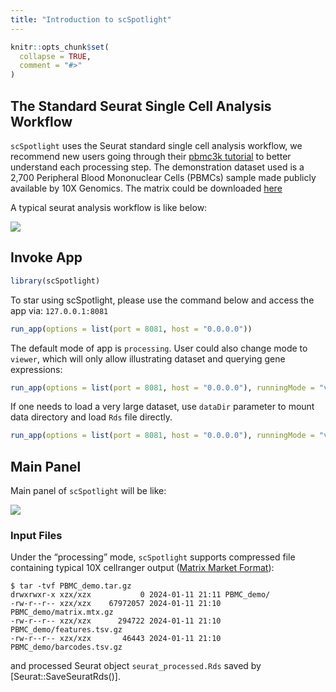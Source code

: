 ```yaml
---
title: "Introduction to scSpotlight"
---
```


```r
knitr::opts_chunk$set(
  collapse = TRUE,
  comment = "#>"
)
```

## The Standard Seurat Single Cell Analysis Workflow

`scSpotlight` uses the Seurat standard single cell analysis workflow, we recommend
new users going through their [pbmc3k tutorial](https://satijalab.org/seurat/articles/pbmc3k_tutorial) 
to better understand each processing step. The demonstration dataset used is a 2,700 
Peripheral Blood Mononuclear Cells (PBMCs) sample made publicly available by 10X Genomics. 
The matrix could be downloaded [here](https://cf.10xgenomics.com/samples/cell/pbmc3k/pbmc3k_filtered_gene_bc_matrices.tar.gz)

A typical seurat analysis workflow is like below:

![](../../inst/images/seurat_standard_workflow.png)

## Invoke App

```r
library(scSpotlight)
```

To star using scSpotlight, please use the command below and access the app via: `127.0.0.1:8081`

```R
run_app(options = list(port = 8081, host = "0.0.0.0"))
```

The default mode of app is `processing`. User could also change mode to `viewer`, which will only allow illustrating
dataset and querying gene expressions:

```R
run_app(options = list(port = 8081, host = "0.0.0.0"), runningMode = "viewer")
```

If one needs to load a very large dataset, use `dataDir` parameter to mount data directory and load `Rds` file directly.

```R
run_app(options = list(port = 8081, host = "0.0.0.0"), runningMode = "viewer", dataDir = "/path/to/data_directory")
```

## Main Panel

Main panel of `scSpotlight` will be like:

![](../../inst/images/main_panel.png)

### Input Files

Under the "processing" mode, `scSpotlight` supports compressed file containing typical 10X 
cellranger output ([Matrix Market Format](https://math.nist.gov/MatrixMarket/formats.html)):

```
$ tar -tvf PBMC_demo.tar.gz
drwxrwxr-x xzx/xzx           0 2024-01-11 21:11 PBMC_demo/
-rw-r--r-- xzx/xzx    67972057 2024-01-11 21:10 PBMC_demo/matrix.mtx.gz
-rw-r--r-- xzx/xzx      294722 2024-01-11 21:10 PBMC_demo/features.tsv.gz
-rw-r--r-- xzx/xzx       46443 2024-01-11 21:10 PBMC_demo/barcodes.tsv.gz
```

and processed Seurat object `seurat_processed.Rds` saved by [Seurat::SaveSeuratRds()].

